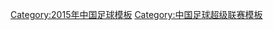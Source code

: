 {{Navbox
|bodyclass=hlist

|titlestyle=background:#DB000D; color:#FBEA0E;
|name=2015中超
|title=[[2015年中国足球超级联赛|<span style="color: #FBEA0E">2015年</span>]][[中国足球超级联赛|<span style="color: #FBEA0E">中国足球超级联赛</span>]]
|list1=
*[[北京国安足球俱乐部|北京国安]] 
* [[长春亚泰足球俱乐部|长春亚泰]] 
* [[重庆力帆足球俱乐部|重庆力帆]] 
* [[广州富力足球俱乐部|广州富力]] 
* [[广州恒大淘宝足球俱乐部|广州恒大淘宝]] 
* [[贵州人和足球俱乐部|贵州茅台]] 
* [[杭州绿城足球俱乐部|杭州绿城]] 
* [[河南建业足球俱乐部|河南建业]]
|list2= 
*[[江苏国信舜天足球俱乐部|江苏国信舜天]] 
* [[辽宁宏运足球俱乐部|辽宁盘锦宏运]] 
* [[山东鲁能泰山足球俱乐部|山东鲁能泰山]] 
* [[上海绿地申花足球俱乐部|上海绿地申花]] 
* [[上海上港集团足球俱乐部|上海上港]] 
* [[上海申鑫足球俱乐部|上海申鑫]] 
* [[石家庄永昌足球俱乐部|石家庄永昌]] 
* [[天津泰达足球俱乐部|天津泰达权健]]
}}<noinclude>
[[Category:2015年中国足球模板]]
[[Category:中国足球超级联赛模板]]
</noinclude>
